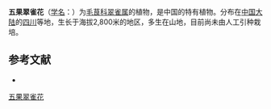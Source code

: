 {{Speciesbox
| name = 五果翠雀花
| status = 
| status_system = 
| image =
| genus = Delphinium
| species = sinopentagynum
| authority = W. T. Wang
}}

'''五果翠雀花'''（[[学名|学名]]：{{lang|la|''Delphinium sinopentagynum''}}）为[[毛茛科|毛茛科]][[翠雀属|翠雀属]]的植物，是中国的特有植物。分布在[[中国大陆|中国大陆]]的[[四川|四川]]等地，生长于海拔2,800米的地区，多生在山地，目前尚未由人工引种栽培。

== 参考文献 ==
<div class="references-small">
* {{cite web| url =http://www.bioinfo.cn/db05/KmzwSpecies.php?action=view&id=18068| title =五果翠雀花| work =《中国高等植物数据库全库》| publisher =中国科学院微生物研究所| author =昆明植物研究所| accessdate =2009-02-25| deadurl =yes| archiveurl =https://web.archive.org/web/20160305003027/http://www.bioinfo.cn/db05/KmzwSpecies.php?action=view&id=18068| archivedate =2016-03-05}}
</div>
{{Taxonbar|from=Q10881901}}

[[Category:翠雀属|五果翠雀花]]


{{植物小作品}}